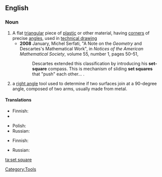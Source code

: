 ==English==
{{wikipedia}}
===Noun===
{{en-noun|sg=[[set]] [[square]]}}
# A flat [[triangular]] piece of [[plastic]] or other material, having [[corner]]s of precise [[angle]]s, used in [[technical drawing]]
#*'''2008''' January, Michel Serfati, "A Note on the ''Geometry'' and Descartes's Mathematical Work", in ''Notices of the American Mathematical Society'', volume 55, number 1, pages 50–51,
#*:Descartes extended this classification by introducing his '''set-square''' compass. This is mechanism of sliding '''set squares''' that "push" each other...&nbsp;.
# a [[right angle]] tool used to determine if two surfaces join at a 90-degree angle, composed of two arms, usually made from metal.

====Translations====
{{trans-top|flat triangular piece of plastic or other material used in technical drawing}}
* Finnish: {{t-|fi|kolmioviivain}}
* {{trreq|French}}
{{trans-mid}}
* Polish: {{t-|pl|ekierka|f}}
* Russian: {{t|ru|геодезический транспортир|m|tr=geodezíčeskij transportír}}
{{trans-bottom}}

{{trans-top|right angle tool}}
* Finnish: {{t-|fi|suorakulma}}
{{trans-mid}}
* Russian: {{t+|ru|наугольник|m|tr=naugól’nik}}
{{trans-bottom}}

[[Category:Tools]]

[[ta:set square]]